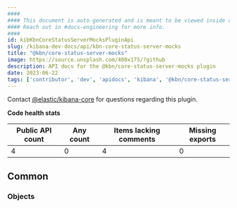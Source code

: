 ```yaml
---
####
#### This document is auto-generated and is meant to be viewed inside our experimental, new docs system.
#### Reach out in #docs-engineering for more info.
####
id: kibKbnCoreStatusServerMocksPluginApi
slug: /kibana-dev-docs/api/kbn-core-status-server-mocks
title: "@kbn/core-status-server-mocks"
image: https://source.unsplash.com/400x175/?github
description: API docs for the @kbn/core-status-server-mocks plugin
date: 2023-06-22
tags: ['contributor', 'dev', 'apidocs', 'kibana', '@kbn/core-status-server-mocks']
---
```




Contact [@elastic/kibana-core](https://github.com/orgs/elastic/teams/kibana-core) for questions regarding this plugin.

**Code health stats**

| Public API count  | Any count | Items lacking comments | Missing exports |
|-------------------|-----------|------------------------|-----------------|
| 4 | 0 | 4 | 0 |

## Common

### Objects
<DocDefinitionList data={kbnCoreStatusServerMocksObj.common.objects}/>

